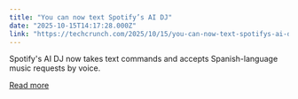 ```yaml
---
title: "You can now text Spotify’s AI DJ"
date: "2025-10-15T14:17:28.000Z"
link: "https://techcrunch.com/2025/10/15/you-can-now-text-spotifys-ai-dj/"
---
```


Spotify's AI DJ now takes text commands and accepts Spanish-language music requests by voice. 

[Read more](https://techcrunch.com/2025/10/15/you-can-now-text-spotifys-ai-dj/)
